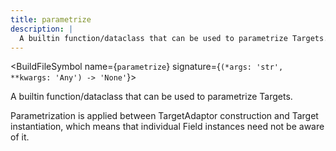 ```yaml
---
title: parametrize
description: |
  A builtin function/dataclass that can be used to parametrize Targets.
---
```



<BuildFileSymbol name={`parametrize`} signature={`(*args: 'str', **kwargs: 'Any') -> 'None'`}>

A builtin function/dataclass that can be used to parametrize Targets.

Parametrization is applied between TargetAdaptor construction and Target instantiation, which
means that individual Field instances need not be aware of it.

</BuildFileSymbol>
